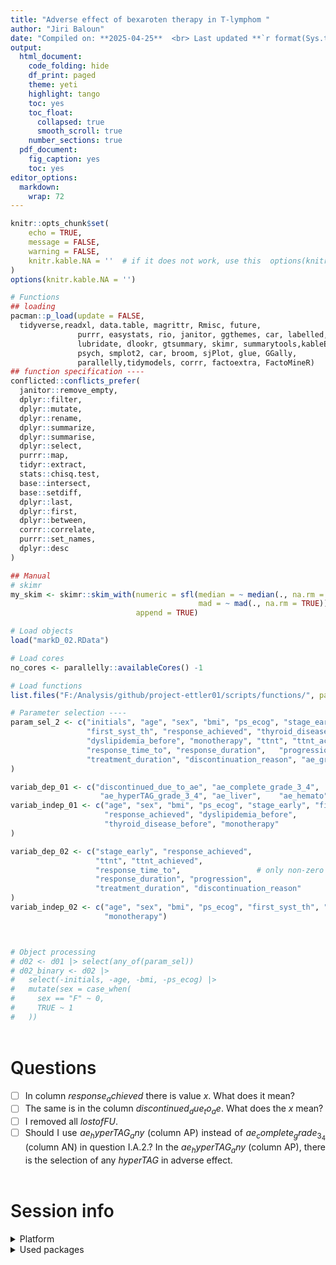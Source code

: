 ```yaml
---
title: "Adverse effect of bexaroten therapy in T-lymphom "
author: "Jiri Baloun"
date: "Compiled on: **2025-04-25**  <br> Last updated **`r format(Sys.time(), '%Y-%m-%d')`**"
output:
  html_document:
    code_folding: hide
    df_print: paged
    theme: yeti
    highlight: tango
    toc: yes
    toc_float:
      collapsed: true
      smooth_scroll: true
    number_sections: true
  pdf_document:
    fig_caption: yes
    toc: yes
editor_options: 
  markdown: 
    wrap: 72
---
```


```{=html}
<style type="text/css">
.title {
  text-align: center;
}
.author {
  font-size: 30px;
  text-align: center;
  font-style: italic;
  font-weight: 300;
}
.date {
  font-weight: 300;
}
h1, h2, h3, h4 {
    font-weight: 600;
    margin-top: 2em;
}
body {text-align: justify}
blockquote {
    padding: 10px 20px;
    margin: 0 0 20px;
    font-size: 14px;
    border-left: 5px solid #eee;
}
p {
  text-indent: 2rem;
}
table {
    width:100%;
}
.main-container {
  max-width: 100% !important;
  margin: auto;
}
img{
    height: 100%;
    width: 100%;
    object-fit: cover;
}
.boxBorder {
     border: 2px solid #990066;
     padding: 10px;
     outline: #990066 solid 5px;
     outline-offset: 5px;
   }
</style>
```
```r
knitr::opts_chunk$set(
    echo = TRUE,
    message = FALSE,
    warning = FALSE,
    knitr.kable.NA = ''  # if it does not work, use this  options(knitr.kable.NA = '')
)
options(knitr.kable.NA = '')

# Functions
## loading  
pacman::p_load(update = FALSE,
  tidyverse,readxl, data.table, magrittr, Rmisc, future, 
               purrr, easystats, rio, janitor, ggthemes, car, labelled,testthat,
               lubridate, dlookr, gtsummary, skimr, summarytools,kableExtra,
               psych, smplot2, car, broom, sjPlot, glue, GGally,
               parallelly,tidymodels, corrr, factoextra, FactoMineR) 
## function specification ----
conflicted::conflicts_prefer(
  janitor::remove_empty,
  dplyr::filter,
  dplyr::mutate,
  dplyr::rename,
  dplyr::summarize,
  dplyr::summarise,
  dplyr::select,
  purrr::map,
  tidyr::extract,
  stats::chisq.test,
  base::intersect,
  base::setdiff,
  dplyr::last,
  dplyr::first, 
  dplyr::between,
  corrr::correlate,
  purrr::set_names,
  dplyr::desc
)

## Manual 
# skimr
my_skim <- skimr::skim_with(numeric = sfl(median = ~ median(., na.rm = TRUE),
                                          mad = ~ mad(., na.rm = TRUE)), 
                            append = TRUE)

# Load objects
load("markD_02.RData")

# Load cores
no_cores <- parallelly::availableCores() -1

# Load functions
list.files("F:/Analysis/github/project-ettler01/scripts/functions/", pattern="*.*", full.names=TRUE) %>% str_subset( "OBJ", negate = TRUE) %>%  map(~source(.))

# Parameter selection ----
param_sel_2 <- c("initials", "age", "sex", "bmi", "ps_ecog", "stage_early",
                 "first_syst_th", "response_achieved", "thyroid_disease_before",
                 "dyslipidemia_before", "monotherapy", "ttnt", "ttnt_achieved",
                 "response_time_to", "response_duration",	"progression",
                 "treatment_duration", "discontinuation_reason", "ae_grade_3_4"
)

variab_dep_01 <- c("discontinued_due_to_ae", "ae_complete_grade_3_4", 
                    "ae_hyperTAG_grade_3_4", "ae_liver",	"ae_hemato")
variab_indep_01 <- c("age", "sex", "bmi", "ps_ecog", "stage_early", "first_syst_th",
                     "response_achieved", "dyslipidemia_before", 
                     "thyroid_disease_before", "monotherapy"  
)

variab_dep_02 <- c("stage_early", "response_achieved", 
                   "ttnt", "ttnt_achieved",
                   "response_time_to",                 # only non-zero patients
                   "response_duration", "progression",
                   "treatment_duration", "discontinuation_reason"
)
variab_indep_02 <- c("age", "sex", "bmi", "ps_ecog", "first_syst_th", "ae_grade_3_4",
                     "monotherapy")



# Object processing  
# d02 <- d01 |> select(any_of(param_sel))
# d02_binary <- d02 |>
#   select(-initials, -age, -bmi, -ps_ecog) |>
#   mutate(sex = case_when(
#     sex == "F" ~ 0,
#     TRUE ~ 1
#   )) 


```


# Questions  
- [ ] In column $response_achieved$ there is value $x$. What does it mean?  
- [ ] The same is in the column $discontinued_due_to_ae$. What does the $x$ mean?  
- [ ] I removed all $lost of FU$.  
- [ ] Should I use $ae_hyperTAG_any$ (column AP) instead of $ae_complete_grade_3_4$ (column AN) in question I.A.2.? In the $ae_hyperTAG_any$ (column AP), there is the selection of any *hyperTAG* in adverse effect.  













# Session info

<details>

<summary>Platform</summary>

```r
df_session_platform <- devtools::session_info()$platform %>% 
  unlist(.) %>% 
  as.data.frame(.) %>% 
  rownames_to_column(.)

colnames(df_session_platform) <- c("Setting", "Value")

kable(
  df_session_platform, 
  booktabs = T, 
  align = "l",
  caption = "(ref:Reproducibility-SessionInfo-R-environment-title)", # complete caption for main document
  caption.short = " " # "(ref:Reproducibility-SessionInfo-R-environment-caption)" # short caption for LoT
) %>% 
  kable_styling(full_width = F,
                latex_options = c(
                  "hold_position" # stop table floating
                ),
                bootstrap_options = c("striped", "hover", "condensed", "responsive")
  ) 

```

</details>

<details>

<summary>Used packages</summary>

```r
df_session_packages <- devtools::session_info()$packages %>% 
  as.data.frame(.) %>% 
  filter(attached == TRUE) %>% 
  dplyr::select(loadedversion, date) %>% 
  rownames_to_column

colnames(df_session_packages) <- c("Package", "Loaded version", "Date")

rows <- seq_len(nrow(df_session_packages) %/% 2)
l_session_packages <- list(df_session_packages[rows,1:3],  
                           matrix(numeric(), nrow=0, ncol=1),
                           df_session_packages[-rows, 1:3])

kable(
  l_session_packages, 
  row.names = T,
  booktabs = T, 
  align = "l",
  caption = "(ref:Reproducibility-SessionInfo-R-packages-title)", # complete caption for main document
  caption.short = " " # "(ref:Reproducibility-SessionInfo-R-packages-caption)" # short caption for LoT
) %>% kable_styling(full_width = F,
                    latex_options = c(
                      "hold_position" # stop table floating
                    ),bootstrap_options = c("striped", "hover", "condensed", "responsive") 
) 
```

</details>

<br> <br> <br> <br> <br> <br>

::: {.tocify-extend-page data-unique="tocify-extend-page" style="height: 0;"}
:::

